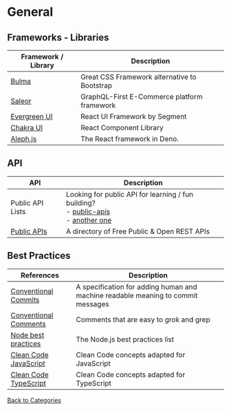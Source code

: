 # General

## Frameworks - Libraries

| Framework / Library                            | Description                                  |
| ---------------------------------------------- | -------------------------------------------- |
| [Bulma](https://bulma.io)                      | Great CSS Framework alternative to Bootstrap |
| [Saleor](https://getsaleor.com)                | GraphQL-First E-Commerce platform framework  |
| [Evergreen UI](https://evergreen.segment.com/) | React UI Framework by Segment                |
| [Chakra UI](https://chakra-ui.com/)            | React Component Library                      |
| [Aleph.js](https://alephjs.org/)               | The React framework in Deno.                 |



## API

| API                                    | Description                                                                                                                                                                         |
| -------------------------------------- | ----------------------------------------------------------------------------------------------------------------------------------------------------------------------------------- |
| Public API Lists                       | Looking for public API for learning / fun building? <br/> - [public-apis](https://github.com/public-apis/public-apis) <br/> - [another one](https://github.com/n0shake/Public-APIs) |
| [Public APIs](https://public-apis.io/) | A directory of Free Public & Open REST APIs                                                                                                                                         |



## Best Practices

| References                                                                      | Description                                                                      |
| ------------------------------------------------------------------------------- | -------------------------------------------------------------------------------- |
| [Conventional Commits](https://www.conventionalcommits.org/)                    | A specification for adding human and machine readable meaning to commit messages |
| [Conventional Comments](https://conventionalcomments.org/)                      | Comments that are easy to grok and grep                                          |
| [Node best practices](https://github.com/goldbergyoni/nodebestpractices)        | The Node.js best practices list                                                  |
| [Clean Code JavaScript](https://github.com/ryanmcdermott/clean-code-javascript) | Clean Code concepts adapted for JavaScript                                       |
| [Clean Code TypeScript](https://github.com/labs42io/clean-code-typescript)      | Clean Code concepts adapted for TypeScript                                       |

[Back to Categories](/memory)
